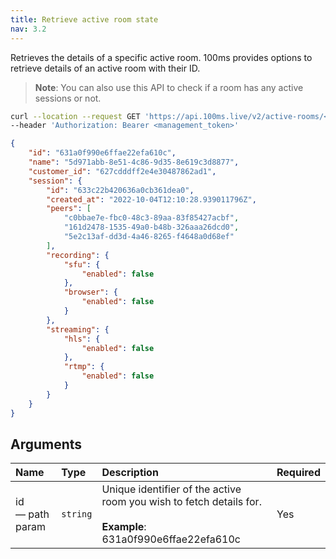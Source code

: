 ```yaml
---
title: Retrieve active room state
nav: 3.2
---
```


Retrieves the details of a specific active room. 100ms provides options to retrieve details of an active room with their ID.

> **Note**: You can also use this API to check if a room has any active sessions or not.

<PostRequest title="https://api.100ms.live/v2/active-rooms" />
<Request id="req-comp-0">

```bash
curl --location --request GET 'https://api.100ms.live/v2/active-rooms/<room_id>' \
--header 'Authorization: Bearer <management_token>'
```

</Request>
<ResponseBox id="resp-0" status="200 OK">

```json
{
    "id": "631a0f990e6ffae22efa610c",
    "name": "5d971abb-8e51-4c86-9d35-8e619c3d8877",
    "customer_id": "627cdddff2e4e30487862ad1",
    "session": {
        "id": "633c22b420636a0cb361dea0",
        "created_at": "2022-10-04T12:10:28.939011796Z",
        "peers": [
            "c0bbae7e-fbc0-48c3-89aa-83f85427acbf",
            "161d2478-1535-49a0-b48b-326aaa26dcd0",
            "5e2c13af-dd3d-4a46-8265-f4648a0d68ef"
        ],
        "recording": {
            "sfu": {
                "enabled": false
            },
            "browser": {
                "enabled": false
            }
        },
        "streaming": {
            "hls": {
                "enabled": false
            },
            "rtmp": {
                "enabled": false
            }
        }
    }
}
```

</ResponseBox>

## Arguments

| Name                  | Type     | Description                                                                                                         | Required |
| :-------------------- | :------- | :------------------------------------------------------------------------------------------------------------------ | :------- |
| id <br/> — path param | `string` | Unique identifier of the active room you wish to fetch details for. <br/><br/>**Example**: 631a0f990e6ffae22efa610c | Yes      |
